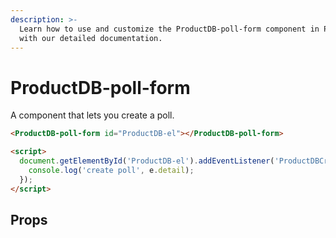 ```yaml
---
description: >-
  Learn how to use and customize the ProductDB-poll-form component in ProductDB's UI Kit
  with our detailed documentation.
---
```


# ProductDB-poll-form

A component that lets you create a poll.

```html
<ProductDB-poll-form id="ProductDB-el"></ProductDB-poll-form>

<script>
  document.getElementById('ProductDB-el').addEventListener('ProductDBCreatePoll', (e) => {
    console.log('create poll', e.detail);
  });
</script>
```

## Props

<PropsTable of="ProductDB-poll-form" />

<head>
  <title>UI Kit ProductDB-poll-form</title>
</head>
